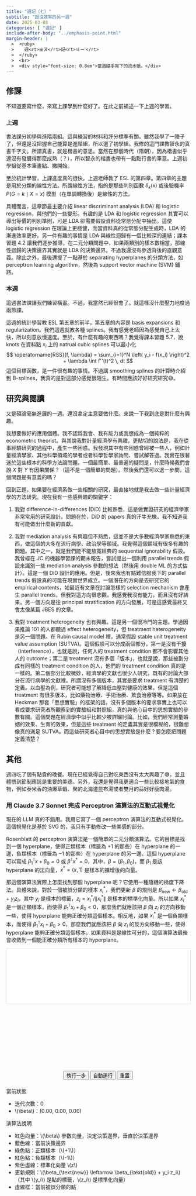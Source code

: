 ```yaml
---
title: "週記（七）"
subtitle: "超沒效率的另一週"
date: 2025-03-08
categories: [ "週記" ]
include-after-body: "../emphasis-point.html"
margin-header: |
  >  <ruby>
  >    週<rt>ㄓㄡ</rt>記<rt>ㄐㄧˋ</rt>
  >  </ruby>
  >  <br>
  >  <div style="font-size: 0.8em">當週隨手寫下的流水帳。</div>
---
```


## 修課

不知道要寫什麼，來寫上課學到什麼好了。在此之前補述一下上週的學習。

### 上週

書法課分初學與進階兩組。這與練習的材料和評分標準有關。雖然我學了一陣子了，但還是沒把握自己能算是進階組，所以選了初學組。我修的這門課教智永的真書千字文。所謂真書，就是楷書的意思。當然在那個時代（隋朝），因為楷書似乎還沒有發展得那麼成熟（？），所以智永的楷書也帶有一點點行書的筆意。上週初學組從基本筆畫點、撇開始。

至於統計學習，上課進度真的很快。上週老師教了 ESL 的第四章。第四章的主題是用於分類的線性方法。所謂線性方法，指的是那些判別函數 $\delta_k(x)$ 或後驗機率 $P(G = k \mid X = x)$ 模型（在單調轉換後）是線性的方法。

具體而言，這章節最主要介紹 linear discriminant analysis (LDA) 和 logistic regression，與他們的一些變形。有趣的是 LDA 和 logistic regression 其實可以導出等價的判別準則，可是 LDA 卻需要假設資料從常態分配中抽出。這使 logistic regression 在理論上更穩健，而當資料真的從常態分配生成時，LDA 的漸進效率更好。另一件有趣的事情是 LDA 與線性迴歸有一個比較深的連結；課本習題 4.2 讓我們逐步推導，在二元分類問題中，如果兩類別的樣本數相當，那線性迴歸的決策邊界其實就是 LDA 的決策邊界。不過我還沒有參透背後的直觀意義。除此之外，最後還提了一點基於 separating hyperplanes 的分類方法，如 perceptron learning algorithm，然後為 support vector machine (SVM) 鋪路。

### 本週

這週書法課讓我們練習橫畫。不過，我當然已經很會了。就這樣沒什麼壓力地度過兩節課。

這週的統計學習教 ESL 第五章的前半。第五章的內容是 basis expansions 和 regularization。我們這週就教各種 splines。我有感覺老師因為感覺自己上太快，所以刻意放慢速度。至於，有什麼有趣的東西嗎？我覺得課本習題 5.7，說 knots 在資料點 $x_i$ 上的 natrual cubic splines 可以最小化
$$
\operatorname{RSS}(f, \lambda)
= \sum_{i=1}^N \left( y_i - f(x_i) \right)^2 + \lambda \int f''(t)^2 \, dt
$$
這個目標函數，是一件很有趣的事情。不過講 smoothing splines 的計算時介紹到 B-splines，我真的是對這部分感覺很陌生。有時間應該好好研究研究😅。

## 研究與閱讀

又是碩論毫無進展的一週。還沒拿定主意要做什麼。來說一下我到底是對什麼有興趣。

我想要做好的應用個體。我不認爲我會、我有能力或我想成為一個純粹的 econometric theorist。與其說我對計量經濟學有興趣，更貼切的說法是，我在從事經驗研究的過程中，產生一些困惑。我發現其中有些困惑曾經被一些人，例如計量經濟學家、其他科學領域的學者或者科學哲學家詢問、嘗試解答過。我實在很著迷於這些根本的科學方法論問題。一個最簡單、最普遍的疑問是，什麼時候我們會說 $X$ 對 $Y$ 有因果關係？（這不是一個簡單的問題）。然後我們還可以退一步問，這個問題是有意義的嗎？

回到正題，如果要在經濟系做一些相關的研究，最直接地就是我去做一些計量經濟學的方法研究。現在我有一些感興趣的關鍵字：

1. 我對 difference-in-differences (DiD) 比較熟悉，這是做實證研究的經濟學家非常常用的研究設計。問題在於，DiD 的 papers 真的汗牛充棟，我不知道我有可能做出什麼新的貢獻。

2. 我對 mediation analysis 有興趣但不熟悉，這並不是大多數經濟學家熟悉的東西，做這個的大多在流行病學、政治學等領域。我覺得這個領域有很多有趣的問題。其中之一，就是我們能不能放寬經典的 sequential ignorability 假設。我曾經在 JC 的機器學習課的期末報告，嘗試提出一個利用 parallel trends 假設來識別一些 mediation analysis 參數的想法（然後用 double ML 的方式估計）。這是一個 DiD 設計的應用。但是，後來我也有點難信服我下的 parallel trends 假設真的可能在現實世界成立。一個潛在的方向是去研究它的 empirical contents，如最近有文章在討論怎樣的 selection mechanism 會產生 parallel trends，但我對這方向很悲觀，我感覺我沒有能力，而且沒有好結果。另一個方向是往 principal stratification 的方向發展，可是這感覺最終又會太像某篇 JBES 的文章。

3. 我對 treatment heterogeneity 也有興趣。這是另一個很冷門的主題。學過因果推論 101 的人都聽過 effect heterogeneity，但 treatment heterogeneity 是另一個問題。在 Rubin causal model 裡，通常假設 stable unit treatment value assumption (SUTVA)。這個假設可以分成兩個部分，第一是沒有干擾（interference），也就是說，任何人的 treatment condition 都不會影響其他人的 outcome；第二是 treatment 沒有多個「版本」，也就是說，那些被劃分成有同樣的 treatment condition 的人，他們的 treatment condition 真的是一樣的。第二個部分比較微妙，經濟學的文獻也很少人研究，既有的討論大部分在流行病學的文獻裡。所謂沒有多個版本，其實是要求 treatment 有清楚的定義。以血壓為例，研究者可能想了解降低血壓對健康的效果，但是這個 treatment 有很多版本，比如藥物治療、手術治療、飲食治療等等。如果放在 Heckman 那套「思想實驗」的框架的話，沒有多個版本的要求事實上也可以看成要求研究者所觀察到的實驗組和對照組，真的與他心目中的思想實驗的參數有關。這個問題在經濟學中似乎比較少被詳細討論。比如，我們經常測量婚姻的效果、生育的效果，但是這些 treatment 的定義其實是很模糊的，很難想像真的滿足 SUTVA。而這些研究者心目中的思想實驗是什麼？要怎麼把問題定義清楚？

## 其他

週四吃了個有點貴的晚餐。現在已經覺得自己對吃東西沒有太大興趣了😅。並且體悟到節制應該是重要的美德。另外，我還是覺得我更適合一些比較接地氣的食物，例如泰米香的油爆草蝦、聚的北海道昆布湯或者雙月的蒜好好瘦肉湯。

### 用 Claude 3.7 Sonnet 完成 Perceptron 演算法的互動式視覺化

現在的 LLM 真的不錯用。我用它寫了一個 perceptron 演算法的互動式視覺化。這個視覺化是基於 SVG 的，我只有手動修改一些美感的部分。

Rosenblatt 的 perceptron 演算法是一個簡單的二元分類演算法。它的目標是找到一個 hyperplane，使得正類樣本（標籤為 $+1$ 的那些）在 hyperplane 的一邊，負類樣本（標籤為 $-1$ 的那些）在 hyperplane 的另一邊。這個 hyperplane 可以寫成 $\beta_1^\intercal x + \beta_0 = 0$ 或 $\beta^\intercal x^* = 0$，其中，$\beta = (\beta_1, \beta_0)$，而 $\beta_1$ 是該 hyperplane 的法向量，$x^* = (x, 1)$ 是樣本的擴增後的向量。

那這個演算法實際上怎麼找到那個 hyperplane 呢？它使用一種隨機的梯度下降法。具體來說，對於一個被誤分類的樣本 $x_i^*$，我們更新 $\beta$ 的規則是 $\beta_{\text{new}} \leftarrow \beta_{\text{old}} + y_i z_i$，其中 $y_i$ 是樣本的標籤，$z_i = x_i^* / \| x_i^* \|$ 是樣本的標準化向量。所以如果 $x_i^*$ 是一個正類樣本，而使得 $\beta_1^\intercal x_i + \beta_0 < 0$，那麼我們就應該把 $\beta$ 向 $z_i$ 的方向移動一些，使得 hyperplane 能夠正確分類這個樣本。相反地，如果 $x_i^*$ 是一個負類樣本，而使得 $\beta_1^\intercal x_i + \beta_0 > 0$，那麼我們就應該把 $\beta$ 向 $z_i$ 的反方向移動一些，使得 hyperplane 能夠正確分類這個樣本。如果資料是是線性可分的，這個演算法最後會收斂到一個能正確分類所有樣本的 hyperplane。

```{=html}
<div id="perceptron-container" style="width:100%;max-width:900px;margin:0 auto;">
  <div style="width:100%;position:relative;padding-bottom:62.5%;">
    <svg id="perceptron-svg" width="100%" height="100%" style="position:absolute;top:0;left:0;display:block;border:1px solid #ddd;background-color:#fff;"></svg>
  </div>

  <div style="text-align:center;margin:20px 0;">
    <button id="step-button" class="btn btn-primary">執行一步</button>
    <button id="auto-button" class="btn btn-success">自動運行</button>
    <button id="reset-button" class="btn btn-danger">重置</button>
  </div>

  <div class="callout callout-style-default callout-note callout-titled">
  <div class="callout-header d-flex align-content-center">
  <div class="callout-icon-container">
  <i class="callout-icon"></i>
  </div>
  <div class="callout-title-container flex-fill">
  當前狀態
  </div>
  </div>
  <div class="callout-body-container callout-body">
  <ul>
    <li>迭代次數：<span id="iteration-count">0</span></li>
    <li><span class="math inline">\(\beta\)</span>：(<span id="beta-x">0.00</span>, <span id="beta-y">0.00</span>, <span id="beta-bias">0.00</span>)</li>
    <li id="selected-point-info" style="display:none;">
      <ul>
        <li>選中的點：(<span id="point-x"></span>, <span id="point-y"></span>)；標籤：<span id="point-label"></span></li>
        <li>標準化向量 <span class="math inline">\(z\)</span>：(<span id="z-x"></span>, <span id="z-y"></span>, <span id="z-bias"></span>)</li>
      </ul>
    </li>
  </ul>
  </div>
  </div>

  <div class="callout callout-style-default callout-tip callout-titled">
  <div class="callout-header d-flex align-content-center">
  <div class="callout-icon-container">
  <i class="callout-icon"></i>
  </div>
  <div class="callout-title-container flex-fill">
  演算法說明
  </div>
  </div>
  <div class="callout-body-container callout-body">
  <ul>
    <li>紅色向量：<span class="math inline">\(\beta\)</span> 參數向量，決定決策邊界，垂直於決策邊界</li>
    <li>藍色線：當前決策邊界</li>
    <li>綠色點：正類樣本（<span class="math inline">\(+1\)</span>）</li>
    <li>紅色點：負類樣本（<span class="math inline">\(-1\)</span>）</li>
    <li>紫色虛線：標準化向量 <span class="math inline">\(z\)</span> </li>
    <li>更新規則：<span class="math inline">\(\beta_{\text{new}} \leftarrow \beta_{\text{old}} + y_i z_i\)</span>（其中 <span class="math inline">\(y_i\)</span> 是點的標籤，<span class="math inline">\(z_i\)</span>  是標準化向量）</li>
    <li>虛線框：當前被誤分類的點</li>
  </ul>
  </div>
  </div>

<script>
document.addEventListener('DOMContentLoaded', function() {
  // 獲取SVG元素
  const svg = document.getElementById('perceptron-svg');
  
  // 與窗口大小有關的重設函數
  function resizeSVG() {
    const svgRect = svg.getBoundingClientRect();
    const width = svgRect.width;
    const height = svgRect.height;
    
    // 更新中心點和縮放因子
    centerX = width / 2;
    centerY = height / 2;
    scale = Math.min(width, height) / 8;  // 動態調整縮放因子
    margin = Math.min(width, height) * 0.08;  // 動態調整邊距
    
    // 重繪整個視覺化
    initializeSVG();
    redraw();
  }
  
  // 添加窗口大小變化事件監聽器
  window.addEventListener('resize', resizeSVG);
  
  // SVG 命名空間
  const svgNS = "http://www.w3.org/2000/svg";
  
  // 感知機狀態
  let beta = { x: 0, y: 0, bias: 0 };
  let points = [
    { id: 1, x: 2.5, y: 1.5, label: 1 },
    { id: 2, x: 1.5, y: 2.5, label: 1 },
    { id: 3, x: -0.5, y: 1.5, label: 1 },
    { id: 4, x: -2.5, y: -1.5, label: -1 },
    { id: 5, x: -1.5, y: -2.5, label: -1 },
    { id: 6, x: 1.5, y: -1.5, label: -1 }
  ];
  let selectedPoint = null;
  let iterations = 0;
  let autoRunTimer = null;
  
  // 初始化可視化參數 - 將在resizeSVG中更新
  let centerX, centerY, scale, margin;
  
  // 座標轉換函數
  function toScreenX(x) {
    return centerX + x * scale;
  }
  
  function toScreenY(y) {
    return centerY - y * scale;
  }
  
  // 標準化向量
  function normalize(vector) {
    const norm = Math.sqrt(vector.x * vector.x + vector.y * vector.y + 1);
    return {
      x: vector.x / norm,
      y: vector.y / norm,
      bias: 1 / norm
    };
  }
  
  // 判斷點是否被錯誤分類
  function isMisclassified(point) {
    const normalizedPoint = normalize(point);
    const dotProduct = beta.x * normalizedPoint.x + beta.y * normalizedPoint.y + beta.bias * normalizedPoint.bias;
    
    const threshold = 0.01;
    
    if (point.label > 0) {
      return dotProduct < threshold;
    } else {
      return dotProduct > -threshold;
    }
  }
  
  // 找到第一個錯誤分類的點
  function findMisclassifiedPoint() {
    return points.find(point => isMisclassified(point)) || null;
  }
  
  // 初始化 SVG
  function initializeSVG() {
    // 清空 SVG
    while (svg.firstChild) {
      svg.removeChild(svg.firstChild);
    }
    
    // 定義箭頭標記 - 調小尺寸
    const defs = document.createElementNS(svgNS, "defs");
    const marker = document.createElementNS(svgNS, "marker");
    marker.setAttribute("id", "arrowhead");
    marker.setAttribute("markerWidth", "6");  // 從10減小到6
    marker.setAttribute("markerHeight", "4");  // 從7減小到4
    marker.setAttribute("refX", "6");  // 從9減小到6
    marker.setAttribute("refY", "2");  // 從3.5減小到2
    marker.setAttribute("orient", "auto");
    
    const polygon = document.createElementNS(svgNS, "polygon");
    polygon.setAttribute("points", "0 0, 6 2, 0 4");  // 從"0 0, 10 3.5, 0 7"減小到"0 0, 6 2, 0 4"
    
    marker.appendChild(polygon);
    defs.appendChild(marker);
    svg.appendChild(defs);
    
    // 計算SVG的可視區域
    const viewBox = `0 0 ${svg.getBoundingClientRect().width} ${svg.getBoundingClientRect().height}`;
    svg.setAttribute("viewBox", viewBox);
    
    // 繪製坐標軸
    const xAxis = document.createElementNS(svgNS, "line");
    xAxis.setAttribute("x1", margin);
    xAxis.setAttribute("x2", svg.getBoundingClientRect().width - margin);
    xAxis.setAttribute("y1", centerY);
    xAxis.setAttribute("y2", centerY);
    xAxis.setAttribute("stroke", "black");
    xAxis.setAttribute("stroke-width", "1.5");
    svg.appendChild(xAxis);
    
    const yAxis = document.createElementNS(svgNS, "line");
    yAxis.setAttribute("x1", centerX);
    yAxis.setAttribute("x2", centerX);
    yAxis.setAttribute("y1", margin);
    yAxis.setAttribute("y2", svg.getBoundingClientRect().height - margin);
    yAxis.setAttribute("stroke", "black");
    yAxis.setAttribute("stroke-width", "1.5");
    svg.appendChild(yAxis);
    
    // 調整字體大小根據SVG尺寸
    const fontSize = Math.max(10, Math.round(scale * 0.15));
    const smallFontSize = Math.max(8, Math.round(scale * 0.12));
    
    // x軸標籤
    const xLabel = document.createElementNS(svgNS, "text");
    xLabel.setAttribute("x", svg.getBoundingClientRect().width - margin + 20);
    xLabel.setAttribute("y", centerY + 15);
    xLabel.setAttribute("font-size", fontSize);
    xLabel.textContent = "x₁";
    svg.appendChild(xLabel);
    
    // y軸標籤
    const yLabel = document.createElementNS(svgNS, "text");
    yLabel.setAttribute("x", centerX - 15);
    yLabel.setAttribute("y", margin - 20);
    yLabel.setAttribute("font-size", fontSize);
    yLabel.textContent = "x₂";
    svg.appendChild(yLabel);
    
    // 繪製刻度
    [-3, -2, -1, 1, 2, 3].forEach(val => {
      // X軸刻度
      const xTick = document.createElementNS(svgNS, "line");
      xTick.setAttribute("x1", toScreenX(val));
      xTick.setAttribute("x2", toScreenX(val));
      xTick.setAttribute("y1", centerY - 5);
      xTick.setAttribute("y2", centerY + 5);
      xTick.setAttribute("stroke", "black");
      xTick.setAttribute("stroke-width", "1");
      svg.appendChild(xTick);
      
      const xText = document.createElementNS(svgNS, "text");
      xText.setAttribute("x", toScreenX(val));
      xText.setAttribute("y", centerY + 20);
      xText.setAttribute("text-anchor", "middle");
      xText.setAttribute("font-size", smallFontSize);
      xText.textContent = val;
      svg.appendChild(xText);
      
      // Y軸刻度
      const yTick = document.createElementNS(svgNS, "line");
      yTick.setAttribute("x1", centerX - 4);
      yTick.setAttribute("x2", centerX + 4);
      yTick.setAttribute("y1", toScreenY(val));
      yTick.setAttribute("y2", toScreenY(val));
      yTick.setAttribute("stroke", "black");
      yTick.setAttribute("stroke-width", "1");
      svg.appendChild(yTick);
      
      const yText = document.createElementNS(svgNS, "text");
      yText.setAttribute("x", centerX - 20);
      yText.setAttribute("y", toScreenY(val) + 5);
      yText.setAttribute("text-anchor", "middle");
      yText.setAttribute("font-size", smallFontSize);
      yText.textContent = val;
      svg.appendChild(yText);
    });
    
    // 原點標記
    const originText = document.createElementNS(svgNS, "text");
    originText.setAttribute("x", centerX - 20);
    originText.setAttribute("y", centerY + 20);
    originText.setAttribute("font-size", smallFontSize);
    originText.textContent = "O";
    svg.appendChild(originText);
  }
  
  // 繪製決策邊界
  function drawDecisionBoundary() {
    // 移除舊的決策邊界
    const oldLine = svg.querySelector(".decision-boundary");
    if (oldLine) {
      svg.removeChild(oldLine);
    }
    
    if (beta.x === 0 && beta.y === 0) {
      return;
    }
    
    // ax + by + c = 0 形式
    const a = beta.x;
    const b = beta.y;
    const c = beta.bias;
    
    // 計算與畫布邊界的交點
    let startX, startY, endX, endY;
    
    if (Math.abs(b) < 0.001) {
      // 近似垂直線
      startX = -c / a;
      endX = startX;
      startY = -4;
      endY = 4;
    } else {
      // 一般情況
      startX = -4;
      startY = (-c - a * startX) / b;
      endX = 4;
      endY = (-c - a * endX) / b;
    }
    
    const line = document.createElementNS(svgNS, "line");
    line.setAttribute("x1", toScreenX(startX));
    line.setAttribute("y1", toScreenY(startY));
    line.setAttribute("x2", toScreenX(endX));
    line.setAttribute("y2", toScreenY(endY));
    line.setAttribute("stroke", "blue");
    line.setAttribute("stroke-width", "2");
    line.setAttribute("class", "decision-boundary");
    svg.appendChild(line);
  }
  
  // 繪製參數向量 beta
  function drawBetaVector() {
    // 移除舊的參數向量
    const oldVector = svg.querySelector(".beta-vector");
    if (oldVector) {
      svg.removeChild(oldVector);
    }
    
    if (beta.x === 0 && beta.y === 0) {
      return;
    }
    
    const line = document.createElementNS(svgNS, "line");
    line.setAttribute("x1", centerX);
    line.setAttribute("y1", centerY);
    line.setAttribute("x2", toScreenX(beta.x));
    line.setAttribute("y2", toScreenY(beta.y));
    line.setAttribute("stroke", "red");
    line.setAttribute("stroke-width", "2");
    line.setAttribute("marker-end", "url(#arrowhead)");
    line.setAttribute("class", "beta-vector");
    svg.appendChild(line);
  }
  
  // 繪製標準化向量 z
  function drawNormalizedVector() {
    // 移除舊的標準化向量
    const oldVector = svg.querySelector(".normalized-vector");
    if (oldVector) {
      svg.removeChild(oldVector);
    }
    
    if (!selectedPoint) {
      return;
    }
    
    const z = normalize(selectedPoint);
    const zx = z.x * scale * 0.5;
    const zy = z.y * scale * 0.5;
    
    const line = document.createElementNS(svgNS, "line");
    line.setAttribute("x1", centerX);
    line.setAttribute("y1", centerY);
    line.setAttribute("x2", centerX + zx);
    line.setAttribute("y2", centerY - zy);
    line.setAttribute("stroke", "purple");
    line.setAttribute("stroke-width", "2");
    line.setAttribute("stroke-dasharray", "5,5");
    line.setAttribute("marker-end", "url(#arrowhead)");
    line.setAttribute("class", "normalized-vector");
    svg.appendChild(line);
  }
  
  // 繪製數據點
  function drawPoints() {
    // 移除舊的點
    const oldPoints = svg.querySelectorAll(".data-point");
    oldPoints.forEach(point => {
      svg.removeChild(point);
    });
    
    // 根據SVG大小動態調整點的大小和字體 - 調整比例
    const circleRadius = Math.max(4, scale * 0.12);  // 略微減小點的尺寸
    const selectedCircleRadius = circleRadius * 1.2;
    const fontSize = Math.max(8, scale * 0.12);
    
    points.forEach(point => {
      const isSelected = selectedPoint && selectedPoint.id === point.id;
      const fillColor = point.label > 0 ? "#4CAF50" : "#F44336";
      const isMisclassed = isMisclassified(point);
      
      const circle = document.createElementNS(svgNS, "circle");
      circle.setAttribute("cx", toScreenX(point.x));
      circle.setAttribute("cy", toScreenY(point.y));
      circle.setAttribute("r", isSelected ? selectedCircleRadius : circleRadius);
      circle.setAttribute("fill", fillColor);
      
      // 強調誤分類的點
      if (isMisclassed) {
        circle.setAttribute("opacity", 1);
        circle.setAttribute("stroke", "black");
        circle.setAttribute("stroke-width", 2);
        circle.setAttribute("stroke-dasharray", "2,2");
      } else {
        circle.setAttribute("opacity", 0.8);
        circle.setAttribute("stroke", isSelected ? "black" : "none");
        circle.setAttribute("stroke-width", isSelected ? 2 : 0);
      }
      
      circle.setAttribute("class", "data-point");
      svg.appendChild(circle);
      
      const text = document.createElementNS(svgNS, "text");
      text.setAttribute("x", toScreenX(point.x));
      text.setAttribute("y", toScreenY(point.y) - circleRadius - 5);
      text.setAttribute("text-anchor", "middle");
      text.setAttribute("font-size", fontSize);
      text.setAttribute("font-weight", "bold");
      text.setAttribute("class", "data-point");
      text.textContent = `(${point.x}, ${point.y})`;
      svg.appendChild(text);
    });
  }
  
  // 更新狀態顯示
  function updateStatusDisplay() {
    document.getElementById("iteration-count").textContent = iterations;
    document.getElementById("beta-x").textContent = beta.x.toFixed(2);
    document.getElementById("beta-y").textContent = beta.y.toFixed(2);
    document.getElementById("beta-bias").textContent = beta.bias.toFixed(2);
    
    const selectedPointInfo = document.getElementById("selected-point-info");
    
    if (selectedPoint) {
      const z = normalize(selectedPoint);
      
      document.getElementById("point-x").textContent = selectedPoint.x;
      document.getElementById("point-y").textContent = selectedPoint.y;
      document.getElementById("point-label").textContent = selectedPoint.label;
      document.getElementById("z-x").textContent = z.x.toFixed(2);
      document.getElementById("z-y").textContent = z.y.toFixed(2);
      document.getElementById("z-bias").textContent = z.bias.toFixed(2);
      
      selectedPointInfo.style.display = "block";
    } else {
      selectedPointInfo.style.display = "none";
    }
    
    // 更新按鈕狀態
    const stepButton = document.getElementById("step-button");
    const autoButton = document.getElementById("auto-button");
    
    const misclassifiedPoint = findMisclassifiedPoint();
    stepButton.disabled = !misclassifiedPoint;
    autoButton.disabled = !misclassifiedPoint;
    
    if (!misclassifiedPoint && autoRunTimer) {
      clearInterval(autoRunTimer);
      autoRunTimer = null;
      autoButton.textContent = "自動運行";
    }
  }
  
  // 重繪整個視覺化
  function redraw() {
    drawDecisionBoundary();
    drawBetaVector();
    drawNormalizedVector();
    drawPoints();
    updateStatusDisplay();
  }
  
  // 執行一步感知機更新
  function runStep() {
    const misclassifiedPoint = findMisclassifiedPoint();
    
    if (misclassifiedPoint) {
      selectedPoint = misclassifiedPoint;
      
      // 標準化點
      const z = normalize(misclassifiedPoint);
      
      // 更新 beta
      beta.x = beta.x + misclassifiedPoint.label * z.x;
      beta.y = beta.y + misclassifiedPoint.label * z.y;
      beta.bias = beta.bias + misclassifiedPoint.label * z.bias;
      
      iterations++;
      
      redraw();
      return true;
    } else {
      selectedPoint = null;
      redraw();
      return false;
    }
  }
  
  // 重置感知機
  function reset() {
    beta = { x: 0, y: 0, bias: 0 };
    selectedPoint = null;
    iterations = 0;
    
    if (autoRunTimer) {
      clearInterval(autoRunTimer);
      autoRunTimer = null;
      document.getElementById("auto-button").textContent = "自動運行";
    }
    
    redraw();
  }
  
  // 事件監聽器
  document.getElementById("step-button").addEventListener("click", function() {
    runStep();
  });
  
  document.getElementById("auto-button").addEventListener("click", function() {
    if (autoRunTimer) {
      clearInterval(autoRunTimer);
      autoRunTimer = null;
      this.textContent = "自動運行";
    } else {
      this.textContent = "暫停";
      autoRunTimer = setInterval(function() {
        const hasMore = runStep();
        if (!hasMore) {
          clearInterval(autoRunTimer);
          autoRunTimer = null;
          document.getElementById("auto-button").textContent = "自動運行";
        }
      }, 1000);
    }
  });
  
  document.getElementById("reset-button").addEventListener("click", reset);
  
  // 初始計算SVG尺寸相關參數
  resizeSVG();
});
</script>
```